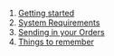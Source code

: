 # [[Getting started]]
# [[System Requirements]]
# [[Sending in your Orders]]
# [[Things to remember]]